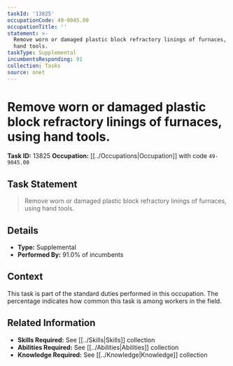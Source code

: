```yaml
---
taskId: '13825'
occupationCode: 49-9045.00
occupationTitle: ''
statement: >-
  Remove worn or damaged plastic block refractory linings of furnaces, using
  hand tools.
taskType: Supplemental
incumbentsResponding: 91
collection: Tasks
source: onet
---
```

# Remove worn or damaged plastic block refractory linings of furnaces, using hand tools.

**Task ID:** 13825
**Occupation:** [[../Occupations|Occupation]] with code `49-9045.00`

## Task Statement

> Remove worn or damaged plastic block refractory linings of furnaces, using hand tools.

## Details

- **Type:** Supplemental
- **Performed By:** 91.0% of incumbents

## Context

This task is part of the standard duties performed in this occupation. The percentage indicates how common this task is among workers in the field.

## Related Information

- **Skills Required:** See [[../Skills|Skills]] collection
- **Abilities Required:** See [[../Abilities|Abilities]] collection
- **Knowledge Required:** See [[../Knowledge|Knowledge]] collection

